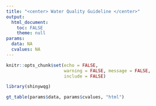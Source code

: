 ```yaml
---
title: "<center> Water Quality Guideline </center>"
output:
  html_document:
    toc: FALSE
    theme: null
params:
  data: NA
  cvalues: NA
---
```

```r
knitr::opts_chunk$set(echo = FALSE, 
                      warning = FALSE, message = FALSE,
                      include = FALSE)
```

```r
library(shinywqg)

gt_table(params$data, params$cvalues, "html")
```




